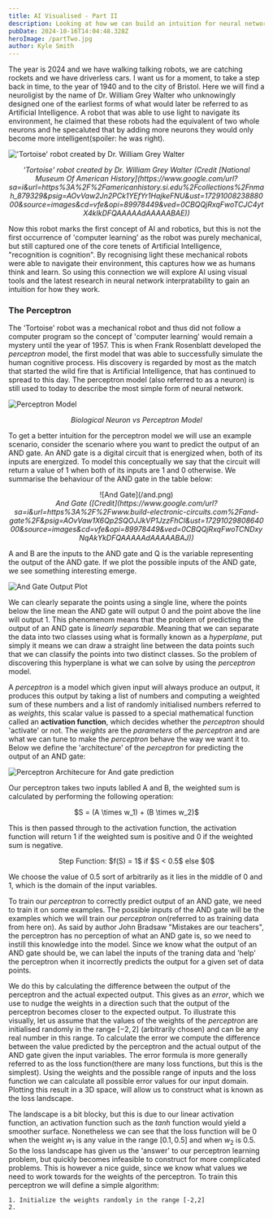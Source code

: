 ```yaml
---
title: AI Visualised - Part II
description: Looking at how we can build an intuition for neural networks visually
pubDate: 2024-10-16T14:04:48.328Z
heroImage: /partTwo.jpg
author: Kyle Smith
---
```



<Scroll id="AI Visualised - Part II" />

The year is 2024 and we have walking talking robots, we are catching rockets and we have driverless cars. I want us for a moment, to take a step back in time, to the year of 1940 and to the city of Bristol. Here we will find a neuroligist by the name of Dr. William Grey Walter who unknowingly designed one of the earliest forms of what would later be referred to as Artificial Intelligence. A robot that was able to use light to navigate its environment, he claimed that these robots had the equivalent of two whole neurons and he specaluted that by adding more neurons they would only become more intelligent(spoiler: he was right).

!['Tortoise' robot created by Dr. William Grey Walter](/tortoise.jpeg)
<div align="center"><i>'Tortoise' robot created by Dr. William Grey Walter (Credit [National Museum Of American History](https://www.google.com/url?sa=i&url=https%3A%2F%2Famericanhistory.si.edu%2Fcollections%2Fnmah_879329&psig=AOvVaw2Jn2PCk1YEfYr1HajkeFNU&ust=1729100823888000&source=images&cd=vfe&opi=89978449&ved=0CBQQjRxqFwoTCJC4ytX4kIkDFQAAAAAdAAAAABAE))</i></div>

Now this robot marks the first concept of AI and robotics, but this is not the first occurrence of 'computer learning' as the robot was purely mechanical, but still captured one of the core tenets of Artificial Intelligence, "recognition is cognition". By recognising light these mechanical robots were able to navigate their environment, this captures how we as humans think and learn. So using this connection we will explore AI using visual tools and the latest research in neural network interpratability to gain an intuition for how they work. 

### The Perceptron
The 'Tortoise' robot was a mechanical robot and thus did not follow a computer program so the concept of 'computer learning' would remain a mystery until the year of 1957. This is when Frank Rosenblatt developed the *perceptron* model, the first model that was able to successfully simulate the human cognitive process. His discovery is regarded by most as the match that started the wild fire that is Artificial Intelligence, that has continued to spread to this day. The perceptron model (also referred to as a neuron) is still used to today to describe the most simple form of neural network. 

![Perceptron Model](/perceptron.png)
<div align="center"><i>Biological Neuron vs Perceptron Model</i></div>

To get a better intuition for the perceptron model we will use an example scenario, consider the scenario where you want to predict the output of an AND gate. An AND gate is a digital circuit that is energized when, both of its inputs are energized. To model this conceptually we say that the circuit will return a value of 1 when both of its inputs are 1 and 0 otherwise. We summarise the behaviour of the AND gate in the table below:

<div align="center">![And Gate](/and.png)</div>
<div align="center"><i>And Gate ([Credit](https://www.google.com/url?sa=i&url=https%3A%2F%2Fwww.build-electronic-circuits.com%2Fand-gate%2F&psig=AOvVaw1X6Qp2SQOJJkVP1JzzFhCl&ust=1729102980864000&source=images&cd=vfe&opi=89978449&ved=0CBQQjRxqFwoTCNDxyNqAkYkDFQAAAAAdAAAAABAJ))</i></div>

A and B are the inputs to the AND gate and Q is the variable representing the output of the AND gate. If we plot the possible inputs of the AND gate, we see something interesting emerge.

![And Gate Output Plot](/andplot.png)

We can clearly separate the points using a single line, where the points below the line mean the AND gate will output $0$ and the point above the line will output $1$. This phenomenom means that the problem of predicting the output of an AND gate is *linearly separable*. Meaning that we can separate the data into two classes using what is formally known as a *hyperplane*, put simply it means we can draw a straight line between the data points such that we can classify the points into two distinct classes. So the problem of discovering this hyperplane is what we can solve by using the *perceptron* model.

A *perceptron* is a model which given input will always produce an output, it produces this output by taking a list of numbers and computing a weighted sum of these numbers and a list of randomly initialised numbers referred to as *weights*, this scalar value is passed to a special mathematical function called an **activation function**, which decides whether the *perceptron* should 'activate' or not. The *weights* are the *parameters* of the *perceptron* and are what we can tune to make the *perceptron* behave the way we want it to. Below we define the 'architecture' of the *perceptron* for predicting the output of an AND gate:

![Perceptron Architecure for And gate prediction](/perceptronAnd.png)

Our perceptron takes two inputs lablled A and B, the weighted sum is calculated by performing the following operation:

<div align="center">
    $S = (A \times w_1) + (B \times w_2)$
</div>

This is then passed through to the activation function, the activation function will return $1$ if the weighted sum is positive and $0$ if the weighted sum is negative.

<div align="center">
    Step Function: $f(S) = 1$ if $S < 0.5$ else $0$
</div>

We choose the value of $0.5$ sort of arbitrarily as it lies in the middle of $0$ and $1$, which is the domain of the input variables.

To train our *perceptron* to correctly predict output of an AND gate, we need to train it on some examples. The possible inputs of the AND gate will be the examples which we will train our *perceptron* on(referred to as training data from here on). As said by author John Bradsaw "Mistakes are our teachers", the perceptron has no perception of what an AND gate is, so we need to instill this knowledge into the model. Since we know what the output of an AND gate should be, we can label the inputs of the traning data and 
'help' the perceptron when it incorrectly predicts the output for a given set of data points. 

We do this by calculating the difference between the output of the perceptron and the actual expected output. 
This gives as an *error*, which we use to nudge the weights in a direction such that the output of the perceptron becomes closer to the expected output. To illustrate this visually, let us assume that the values of the weights of the *perceptron* are initialised randomly in the range $[-2,2]$ (arbitrarily chosen) and can be any real number in this range. 
To calculate the error we compute the difference between the value predicted by the perceptron and the actual output of the AND gate given the input variables. The error formula is more generally referred to as the loss function(there are many loss functions, but this is the simplest). 
Using the weights and the possible range of inputs and the loss function we can calculate all possible error values for our input domain. Plotting this result in a 3D space, will allow us to construct what is known as the loss landscape. 

<Plot htmlPath="/perceptronloss.html" />

The landscape is a bit blocky, but this is due to our linear activation function, an activation function such as the $tanh$ function would yield a smoother surface. Nonetheless we can see that the loss function will be $0$ when the weight $w_1$ is any value in the range $[0.1, 0.5]$ and when $w_2$ is $0.5$. So the loss landscape has given us the 'answer' to our perceptron learning problem, but quickly becomes infeasible to construct for more complicated problems.
This is however a nice guide, since we know what values we need to work towards for the weights of the perceptron. To train this perceptron we will define a simple algorithm:

```text
1. Initialize the weights randomly in the range [-2,2]
2. 
```

<Plot htmlPath="/transformation.html" refresh/>


